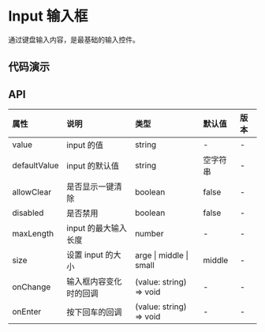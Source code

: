 

# Input 输入框

通过键盘输入内容，是最基础的输入控件。

## 代码演示

<CodeWrapper>
    <CodeBox title="基础" desc={descNormal} code={codeNormal}>
        <DemoNormal />
    </CodeBox>
</CodeWrapper>

## API

<div className="api">

| 属性         | 说明                   | 类型                    | 默认值   | 版本 |
| :----------- | :--------------------- | :---------------------- | :------- | :--- |
| value        | input 的值             | string                  | -        | -    |
| defaultValue | input 的默认值         | string                  | 空字符串 | -    |
| allowClear   | 是否显示一键清除       | boolean                 | false    | -    |
| disabled     | 是否禁用               | boolean                 | false    | -    |
| maxLength    | input 的最大输入长度   | number                  | -        | -    |
| size         | 设置 input 的大小      | arge \| middle \| small | middle   | -    |
| onChange     | 输入框内容变化时的回调 | (value: string) => void | -        | -    |
| onEnter      | 按下回车的回调         | (value: string) => void | -        | -    |

</div>
